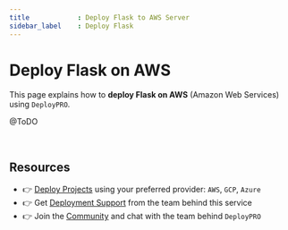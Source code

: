 ```yaml
---
title            : Deploy Flask to AWS Server
sidebar_label    : Deploy Flask
---
```


# Deploy Flask on AWS 

This page explains how to **deploy Flask on AWS** (Amazon Web Services) using `DeployPRO`.

@ToDO

<br />

## Resources

- 👉 [Deploy Projects](https://deploypro.dev/) using your preferred provider: `AWS`, `GCP`, `Azure`
- 👉 Get [Deployment Support](https://deploypro.dev/support/) from the team behind this service
- 👉 Join the [Community](https://discord.gg/qQhjQZhnur) and chat with the team behind `DeployPRO`

